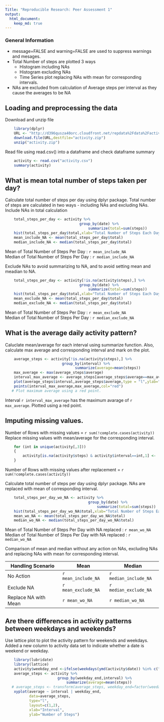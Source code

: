 ```yaml
---
Title: "Reproducible Research: Peer Assessment 1"
output: 
  html_document:
    keep_md: true
---
```


### General Information
 * message=FALSE and warning=FALSE are used to suppress warnings and mesages.  
 * Total Number of steps are plotted 3 ways
    * Histogram including NAs
    * Histogram excluding NAs
    * Time Series plot replacing NAs with mean for corresponding intervals.
 * NAs are excluded from calculation of Average steps per interval as they cause the averages to be NA
        
## Loading and preprocessing the data
Download and unzip file
```r
    library(dplyr)
    URL <- "http://d396qusza40orc.cloudfront.net/repdata%2Fdata%2Factivity.zip"
    download.file(URL,destfile="activity.zip")
    unzip("activity.zip")
```
Read file using read.csv() into a dataframe and check dataframe summary
```r
    activity <- read.csv("activity.csv")
    summary(activity)
```
## What is mean total number of steps taken per day?
Calculate total number of steps per day using dplyr package. Total number of steps are calculated in two ways - including NAs and excluding NAs.
Include NAs in total calculation
```r
    total_steps_per_day <- activity %>%
                                  group_by(date) %>%
                                      summarize(total=sum(steps))
    hist(total_steps_per_day$total,xlab="Total Number of Steps Each Day", main="Histogram - Total Number of Steps Per Day - Inlcude NAs",col="cyan")
    mean_include_NA <- mean(total_steps_per_day$total)  
    median_include_NA <- median(total_steps_per_day$total)  
```
Mean of Total Number of Steps Per Day : `r mean_include_NA`  
Median of Total Number of Steps Per Day : `r median_include_NA`    

Exclude NAs to avoid summarizing to NA, and to avoid setting mean and meadian to NA.
```r
    total_steps_per_day <- activity[!is.na(activity$steps),] %>%
                                  group_by(date) %>%
                                      summarize(total=sum(steps))
    hist(total_steps_per_day$total,xlab="Total Number of Steps Each Day", main="Histogram - Total Number of Steps Per Day - Exclude NAs",col="cyan")
    mean_exclude_NA <- mean(total_steps_per_day$total)  
    median_exclude_NA <- median(total_steps_per_day$total)  
```
Mean of Total Number of Steps Per Day : `r mean_exclude_NA`  
Median of Total Number of Steps Per Day : `r median_exclude_NA`    

## What is the average daily activity pattern?
Caluclate mean/average for each interval using summarize function. Also, calculate max average and corresponding interval and mark on the plot.
```r
    average_steps <- activity[!is.na(activity$steps),] %>%
                          group_by(interval) %>%
                                summarize(average=mean(steps))
    max_average <- max(average_steps$average)
    interval_max_average <- average_steps[average_steps$average==max_average,1]
    plot(average_steps$interval,average_steps$average,type = "l",ylab="Average Steps", xlab= "Interval",main = "Average Steps per Interval", col="cyan")
    points(interval_max_average,max_average,col="red")
   # Plot maximum average using a red point.
```
Interval `r interval_max_average` has the maximum avarage of `r max_average`. Plotted using a red point.  

## Imputing missing values. 
Number of Rows with missing values = `r sum(!complete.cases(activity))`  
Replace missing values with mean/average for the corresponding interval. 
```r
    for (int in unique(activity[,3]))
    {
        activity[is.na(activity$steps) & activity$interval==int,1] <-  average_steps[average_steps$interval==int,2]   
    }
```
Number of Rows with missing values after replacement = `r sum(!complete.cases(activity))`  

Calculate total number of steps per day using dplyr package. NAs are replaced with mean of corresponding interval. 
```r
    total_steps_per_day_wo_NA <- activity %>%
                                      group_by(date) %>%
                                          summarize(total=sum(steps))
    hist(total_steps_per_day_wo_NA$total,xlab="Total Number of Steps Each Day", main="Histogram - Total Number of Steps Per Day - Replace NAs",col="cyan")
    mean_wo_NA <- mean(total_steps_per_day_wo_NA$total)
    median_wo_NA <- median(total_steps_per_day_wo_NA$total)
```
Mean of Total Number of Steps Per Day with NA replaced : `r mean_wo_NA`  
Median of Total Number of Steps Per Day with NA replaced : `r median_wo_NA`    

Comparison of mean and median without any action on NAs, excluding NAs and replacing NAs with mean for corresponding interval.

Handling Scenario     | Mean  | Median
----------------------|-------|------
No Action             | `r mean_include_NA` | `r median_include_NA` 
Exclude NA            | `r mean_exclude_NA` | `r median_exclude_NA` 
Replace NA with Mean  | `r mean_wo_NA` | `r median_wo_NA`

## Are there differences in activity patterns between weekdays and weekends?
Use lattice plot to plot the activity pattern for weekends and weekdays. Added a new column to activity data set to indicate whether a date is weekend or weekday.
```r
    library(lubridate)
    library(lattice)
    activity$weekday_end <-ifelse(weekdays(ymd(activity$date)) %in% c("Saturday","Sunday"),"weekend","weekday")
    average_steps <- activity %>%
                        group_by(weekday_end,interval) %>%
                            summarize(average=mean(steps))        
   # average_steps <- transform(average_steps, weekday_end=factor(weeday_end))
    xyplot(average ~ interval | weekday_end,
           data=average_steps,
           type="l",
           layout=c(1,2),
           xlab="Interval",
           ylab="Number of Steps")
```
